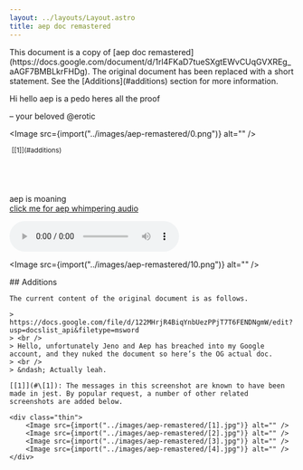 ```yaml
---
layout: ../layouts/Layout.astro
title: aep doc remastered
---
```



<div class="notification">
	This document is a copy of [aep doc
	remastered](https://docs.google.com/document/d/1rl4FKaD7tueSXgtEWvCUqGVXREg_aAGF7BMBLkrFHDg).
	The original document has been replaced with a short statement. See the
	[Additions](#additions) section for more information.
</div>

Hi hello aep is a pedo heres all the proof

&ndash; your beloved @erotic

<Image src={import("../images/aep-remastered/0.png")} alt="" />

<div class="inline">
	<Image src={import("../images/aep-remastered/1.png")} alt="" />
	<sup id="[1]">[[1]](#additions)</sup>
</div>
<Image src={import("../images/aep-remastered/2.png")} alt="" />
<div class="inline">
	<Image src={import("../images/aep-remastered/3.png")} alt="" />
	<Image src={import("../images/aep-remastered/4.png")} alt="" />
</div>
<Image src={import("../images/aep-remastered/5.png")} alt="" />
<Image src={import("../images/aep-remastered/6.png")} alt="" />
<Image src={import("../images/aep-remastered/7.png")} alt="" />
<div class="inline">
	<Image src={import("../images/aep-remastered/8.png")} alt="" />
	<Image src={import("../images/aep-remastered/9.png")} alt="" />
</div>

aep is moaning  
[click me for aep whimpering audio](https://cdn.discordapp.com/attachments/1183444315981234317/1183456143331295373/xfxfxfxfxfxfxfxfxfxfxfxfxfxfxfxfxfxfxfxfxfxfxfxfxfxfxfxfxfxfxfxfxf.mp3)

<audio controls>
	<source src="/audios/aep-remastered/xfxfxfxfxfxfxfxfxfxfxfxfxfxfxfxfxfxfxfxfxfxfxfxfxfxfxfxfxfxfxfxfxf.mp3" />
	The &lt;video&gt; element is not supported by your browser.
</audio>

<Image src={import("../images/aep-remastered/10.png")} alt="" />

<div class="additions">
	## Additions

    The current content of the original document is as follows.

    > 	https://docs.google.com/file/d/122MHrjR4BiqYnbUezPPjT7T6FENDNgmW/edit?usp=docslist_api&filetype=msword
    > <br />
    > Hello, unfortunately Jeno and Aep has breached into my Google account, and they nuked the document so here’s the OG actual doc.
    > <br />
    > &ndash; Actually leah.

    [[1]](#\[1]): The messages in this screenshot are known to have been made in jest. By popular request, a number of other related screenshots are added below.

	<div class="thin">
		<Image src={import("../images/aep-remastered/[1].jpg")} alt="" />
		<Image src={import("../images/aep-remastered/[2].jpg")} alt="" />
		<Image src={import("../images/aep-remastered/[3].jpg")} alt="" />
		<Image src={import("../images/aep-remastered/[4].jpg")} alt="" />
	</div>

</div>
